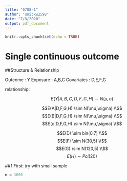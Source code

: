 ```yaml
---
title: "0708-1"
author: "uni:xw2598"
date: "7/8/2020"
output: pdf_document
---
```


```r
knitr::opts_chunk$set(echo = TRUE)
```

# Single continuous outcome

##Structure & Relationship

Outcome : Y
Exposure : A,B,C
Covariates : D,E,F,G

relationship:

$$
E(Y|A,B,C,D,F,G,H) \sim N(\mu,\sigma)$$
 
$$E(A|D,F,G,H) \sim N(\mu,\sigma) \\$$
$$E(B|D,F,G,H) \sim N(\mu,\sigma) \\$$
$$E(c|D,F,G,H) \sim N(\mu,\sigma) \\$$

$$E(D) \sim bin(0.7) \\$$
$$E(F) \sim N(30,5) \\$$
$$E(G) \sim N(120,5) \\$$
$$E(H) \sim Poi(20)
$$

##1.First: try with small sample
```r
n = 1000






```





